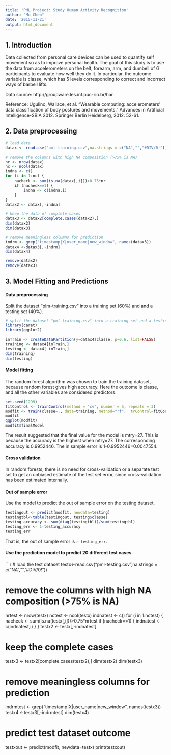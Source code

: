 ```yaml
---
title: 'PML Project: Study Human Activity Recognition'
author: "Mo Chen"
date: '2015-11-21'
output: html_document
---
```


## 1. Introduction

Data collected from personal care devices can be used to quantify self movement so as to improve personal health. The goal of this study is to use the data from accelerometers on the belt, forearm, arm, and dumbell of 6 participants to evaluate how well they do it. In particular, the outcome variable is classe, which has 5 levels corresponding to correct and incorrect ways of barbell lifts.  

Data source: http://groupware.les.inf.puc-rio.br/har.  
  
Reference: Ugulino, Wallace, et al. "Wearable computing: accelerometers’ data classification of body postures and movements." Advances in Artificial Intelligence-SBIA 2012. Springer Berlin Heidelberg, 2012. 52-61.  

## 2. Data preprocessing  

```r
# load data
datax <- read.csv("pml-training.csv",na.strings = c("NA","","#DIV/0!"))

# remove the columns with high NA composition (>75% is NA) 
nr <- nrow(datax)
nc <- ncol(datax)
indna <- c()
for (i in 1:nc) {
    nacheck <- sum(is.na(datax[,i]))>0.75*nr
    if (nacheck==1) {
        indna <- c(indna,i)
    }
}
datax2 <- datax[,-indna]

# keep the data of complete cases
datax3 <- datax2[complete.cases(datax2),]
dim(datax2)
dim(datax3)

# remove meaningless columns for prediction
indrm <- grep("timestamp|X|user_name|new_window", names(datax3))
datax4 <-datax3[,-indrm]
dim(datax4)

remove(datax2)
remove(datax3)
```

## 3. Model Fitting and Predictions  

#### Data preprocessing
Split the dataset "plm-training.csv" into a training set (60%) and and a testing set (40%).  
```r
# split the dataset "pml-training.csv" into a training set and a testing set
library(caret)
library(ggplot2)

inTrain <- createDataPartition(y=datax4$classe, p=0.6, list=FALSE)
training <- datax4[inTrain,]
testing <- datax4[-inTrain,]
dim(training)
dim(testing)
```

#### Model fitting  
The random forest algorithm was chosen to train the training dataset, because random forest gives high accuracy. Here the outcome is classe, and all the other variables are considered predictors.  
```r
set.seed(1299)
fitControl <- trainControl(method = "cv", number = 5, repeats = 3)
modfit <- train(classe~., data=training, method="rf",  trControl=fitControl, verbose=FALSE)
modfit
ggplot(modfit)
modfit$finalModel
```

The result suggested that the final value for the model is mtry=27. This is because the accuracy is the highest when mtry=27. The corresponding accuracy is 0.9952446. The in sample error is 1-0.9952446=0.0047554.  

#### Cross validation  
In random forests, there is no need for cross-validation or a separate test set to get an unbiased estimate of the test set error, since cross-validation has been estimated internally.  

#### Out of sample error  
Use the model to predict the out of sample error on the testing dataset.  
```r
testingout <- predict(modfit, newdata=testing)
testingtbl<-table(testingout, testing$classe)
testing_accuracy <- sum(diag(testingtbl))/sum(testingtbl)
testing_err <- 1-testing_accuracy
testing_err
```
That is, the out of sample error is `r testing_err`.  

#### Use the prediction model to predict 20 different test cases.  
```r
# load the test dataset
testx<-read.csv("pml-testing.csv",na.strings = c("NA","","#DIV/0!"))

# remove the columns with high NA composition (>75% is NA) 
nrtest <- nrow(testx)
nctest <- ncol(testx)
indnatest <- c()
for (i in 1:nctest) {
    nacheck <- sum(is.na(testx[,i]))>0.75*nrtest
    if (nacheck==1) {
        indnatest <- c(indnatest,i)
    }
}
testx2 <- testx[,-indnatest]

# keep the complete cases
testx3 <- testx2[complete.cases(testx2),]
dim(testx2)
dim(testx3)

# remove meaningless columns for prediction
indrmtest <- grep("timestamp|X|user_name|new_window", names(testx3))
testx4 <-testx3[,-indrmtest]
dim(testx4)

# predict test dataset outcome
testxout <- predict(modfit, newdata=testx)
print(testxout)
